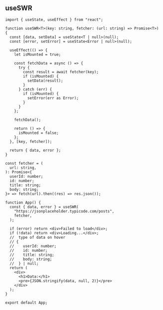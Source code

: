 
## useSWR

```tsx
import { useState, useEffect } from "react";

function useSWR<T>(key: string, fetcher: (url: string) => Promise<T>) {
  const [data, setData] = useState<T | null>(null);
  const [error, setError] = useState<Error | null>(null);

  useEffect(() => {
    let isMounted = true;

    const fetchData = async () => {
      try {
        const result = await fetcher(key);
        if (isMounted) {
          setData(result);
        }
      } catch (err) {
        if (isMounted) {
          setError(err as Error);
        }
      }
    };

    fetchData();

    return () => {
      isMounted = false;
    };
  }, [key, fetcher]);

  return { data, error };
}

const fetcher = (
  url: string,
): Promise<{
  userId: number;
  id: number;
  title: string;
  body: string;
}> => fetch(url).then((res) => res.json());

function App() {
  const { data, error } = useSWR(
    "https://jsonplaceholder.typicode.com/posts",
    fetcher,
  );

  if (error) return <div>Failed to load</div>;
  if (!data) return <div>Loading...</div>;
  //  type of data on hover
  // {
  //    userId: number;
  //    id: number;
  //    title: string;
  //    body: string;
  //  } | null;
  return (
    <div>
      <h1>Data:</h1>
      <pre>{JSON.stringify(data, null, 2)}</pre>
    </div>
  );
}

export default App;
```

